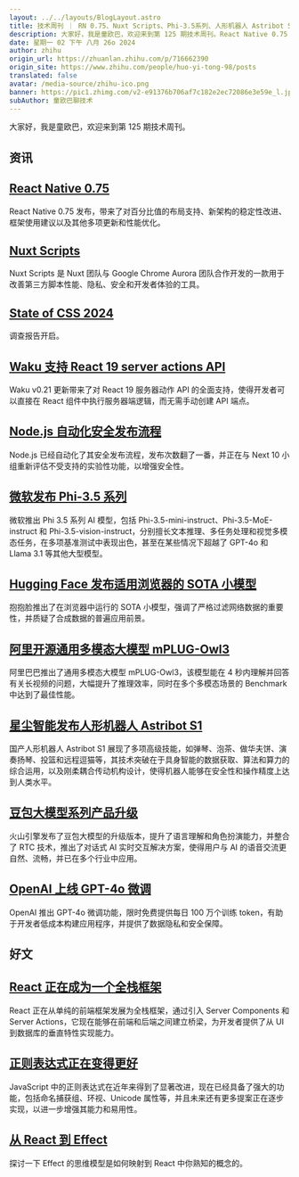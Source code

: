 ```yaml
---
layout: ../../layouts/BlogLayout.astro
title: 技术周刊 ｜ RN 0.75、Nuxt Scripts、Phi-3.5系列、人形机器人 Astribot S1、GPT-4o微调
description: 大家好，我是童欧巴，欢迎来到第 125 期技术周刊。React Native 0.75 发布，带来了对百分比值的布局支持、新架构的稳定性改进、框架使用建议以及其他多项更新和性能优化。Nuxt Scripts 是 Nuxt 团队与 Google Chrome Aurora 团队合作开发的一款用于改善第三方脚本性能、隐私、安全和开发者体验的工具。调查报告开启。Waku v0.21 更新带来了对 React 19 服务器动作 API 的全面支持，使得开发者可以直接在 React 组件中执行服务器端逻辑，而无需手动创建 API 端点。Node.js 已经自动化了其安全发布流程，发布次数翻了一番，并正在与 Next 10 小组重新评估不受支持的实验性功能，以增强安全性。
date: 星期一 02 下午 八月 26o 2024
author: zhihu
origin_url: https://zhuanlan.zhihu.com/p/716662390
origin_site: https://www.zhihu.com/people/huo-yi-tong-98/posts
translated: false
avatar: /media-source/zhihu-ico.png
banner: https://pic1.zhimg.com/v2-e91376b706af7c182e2ec72086e3e59e_l.jpg
subAuthor: 童欧巴聊技术
---
```



<Reference client:only="react" title="技术周刊 ｜ RN 0.75、Nuxt Scripts、Phi-3.5系列、人形机器人 Astribot S1、GPT-4o微调" url="https://zhuanlan.zhihu.com/p/716662390" />



大家好，我是童欧巴，欢迎来到第 125 期技术周刊。

## 资讯

## [React Native 0.75](https://link.zhihu.com/?target=https%3A//reactnative.dev/blog/2024/08/12/release-0.75)

React Native 0.75 发布，带来了对百分比值的布局支持、新架构的稳定性改进、框架使用建议以及其他多项更新和性能优化。

## [Nuxt Scripts](https://link.zhihu.com/?target=https%3A//nuxt.com/blog/nuxt-scripts)

Nuxt Scripts 是 Nuxt 团队与 Google Chrome Aurora 团队合作开发的一款用于改善第三方脚本性能、隐私、安全和开发者体验的工具。

## [State of CSS 2024](https://link.zhihu.com/?target=https%3A//survey.devographics.com/en-US/survey/state-of-css/2024)

调查报告开启。

## [Waku 支持 React 19 server actions API](https://link.zhihu.com/?target=https%3A//waku.gg/blog/server-actions-are-here)

Waku v0.21 更新带来了对 React 19 服务器动作 API 的全面支持，使得开发者可以直接在 React 组件中执行服务器端逻辑，而无需手动创建 API 端点。

## [Node.js 自动化安全发布流程](https://link.zhihu.com/?target=https%3A//socket.dev/blog/node-js-doubles-security-releases-with-newly-automated-process)

Node.js 已经自动化了其安全发布流程，发布次数翻了一番，并正在与 Next 10 小组重新评估不受支持的实验性功能，以增强安全性。

## [微软发布 Phi-3.5 系列](https://link.zhihu.com/?target=https%3A//mp.weixin.qq.com/s/X1kDlk0PBPvPXslcTJS4KA)

微软推出 Phi 3.5 系列 AI 模型，包括 Phi-3.5-mini-instruct、Phi-3.5-MoE-instruct 和 Phi-3.5-vision-instruct，分别擅长文本推理、多任务处理和视觉多模态任务，在多项基准测试中表现出色，甚至在某些情况下超越了 GPT-4o 和 Llama 3.1 等其他大型模型。

## [Hugging Face 发布适用浏览器的 SOTA 小模型](https://link.zhihu.com/?target=https%3A//mp.weixin.qq.com/s/MXyrP0L7oVAjqJnrPqdnQg)

抱抱脸推出了在浏览器中运行的 SOTA 小模型，强调了严格过滤网络数据的重要性，并质疑了合成数据的普遍应用前景。

## [阿里开源通用多模态大模型 mPLUG-Owl3](https://link.zhihu.com/?target=https%3A//mp.weixin.qq.com/s/QmxsPMe0wDElJwaUvwd9Tw)

阿里巴巴推出了通用多模态大模型 mPLUG-Owl3，该模型能在 4 秒内理解并回答有关长视频的问题，大幅提升了推理效率，同时在多个多模态场景的 Benchmark 中达到了最佳性能。

## [星尘智能发布人形机器人 Astribot S1](https://link.zhihu.com/?target=https%3A//mp.weixin.qq.com/s/k81NE3bOxEIVw_3-eJY-Kg)

国产人形机器人 Astribot S1 展现了多项高级技能，如弹琴、泡茶、做华夫饼、演奏扬琴、投篮和远程逗猫等，其技术突破在于具身智能的数据获取、算法和算力的综合运用，以及刚柔耦合传动机构设计，使得机器人能够在安全性和操作精度上达到人类水平。

## [豆包大模型系列产品升级](https://link.zhihu.com/?target=https%3A//mp.weixin.qq.com/s/QhW0WtCjT50eKAfqvVFiPg)

火山引擎发布了豆包大模型的升级版本，提升了语言理解和角色扮演能力，并整合了 RTC 技术，推出了对话式 AI 实时交互解决方案，使得用户与 AI 的语音交流更自然、流畅，并已在多个行业中应用。

## [OpenAI 上线 GPT-4o 微调](https://link.zhihu.com/?target=https%3A//mp.weixin.qq.com/s/1iQmUOTHw_vOpFWkQ9zpUw)

OpenAI 推出 GPT-4o 微调功能，限时免费提供每日 100 万个训练 token，有助于开发者低成本构建应用程序，并提供了数据隐私和安全保障。

## 好文

## [React 正在成为一个全栈框架](https://link.zhihu.com/?target=https%3A//www.robinwieruch.de/react-full-stack-framework/)

React 正在从单纯的前端框架发展为全栈框架，通过引入 Server Components 和 Server Actions，它现在能够在前端和后端之间建立桥梁，为开发者提供了从 UI 到数据库的垂直特性实现能力。

## [正则表达式正在变得更好](https://link.zhihu.com/?target=https%3A//www.smashingmagazine.com/2024/08/history-future-regular-expressions-javascript/)

JavaScript 中的正则表达式在近年来得到了显著改进，现在已经具备了强大的功能，包括命名捕获组、环视、Unicode 属性等，并且未来还有更多提案正在逐步实现，以进一步增强其能力和易用性。

## [从 React 到 Effect](https://link.zhihu.com/?target=https%3A//effect.website/blog/from-react-to-effect)

探讨一下 Effect 的思维模型是如何映射到 React 中你熟知的概念的。

  



